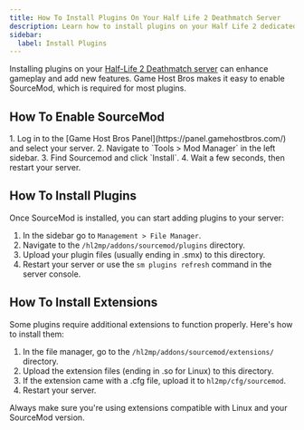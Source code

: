 ```yaml
---
title: How To Install Plugins On Your Half Life 2 Deathmatch Server
description: Learn how to install plugins on your Half Life 2 dedicated server.
sidebar:
  label: Install Plugins
---
```


Installing plugins on your [Half-Life 2 Deathmatch server](https://www.gamehostbros.com/half-life-2-deathmatch-server-hosting/) can enhance gameplay and add new features. Game Host Bros makes it easy to enable SourceMod, which is required for most plugins.

## How To Enable SourceMod
<Steps>
1. Log in to the [Game Host Bros Panel](https://panel.gamehostbros.com/) and select your server.
2. Navigate to `Tools > Mod Manager` in the left sidebar.
3. Find Sourcemod and click `Install`.
4. Wait a few seconds, then restart your server.
</Steps>

## How To Install Plugins

Once SourceMod is installed, you can start adding plugins to your server:
<Steps>
1. In the sidebar go to `Management > File Manager`.
2. Navigate to the `/hl2mp/addons/sourcemod/plugins` directory.
3. Upload your plugin files (usually ending in .smx) to this directory.
4. Restart your server or use the `sm plugins refresh` command in the server console.
</Steps>

## How To Install Extensions

Some plugins require additional extensions to function properly. Here's how to install them:
<Steps>
1. In the file manager, go to the `/hl2mp/addons/sourcemod/extensions/` directory.
2. Upload the extension files (ending in .so for Linux) to this directory.
3. If the extension came with a .cfg file, upload it to `hl2mp/cfg/sourcemod`.
4. Restart your server.
</Steps>

Always make sure you're using extensions compatible with Linux and your SourceMod version.